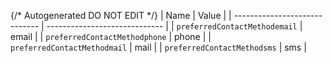 {/* Autogenerated DO NOT EDIT  */}
| Name                          | Value                         |
| ----------------------------- | ----------------------------- |
| `preferredContactMethodemail` | email                         |
| `preferredContactMethodphone` | phone                         |
| `preferredContactMethodmail`  | mail                          |
| `preferredContactMethodsms`   | sms                           |